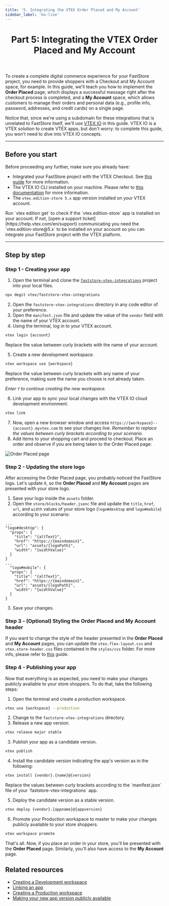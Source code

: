 ```yaml
---
title: '5. Integrating the VTEX Order Placed and My Account'
sidebar_label: 'Go-live'
---
```



<header>

# Part 5: Integrating the VTEX Order Placed and My Account

</header>

To create a complete digital commerce experience for your FastStore project, you need to provide shoppers with a Checkout and My Account space, for example. In this guide, we'll teach you how to implement the **Order Placed** page, which displays a successful message right after the checkout process is completed, and a **My Account** space, which allows customers to manage their orders and personal data (e.g., profile info, password, addresses, and credit cards) on a single page.

Notice that, since we're using a subdomain for these integrations that is unrelated to FastStore itself, we'll use [VTEX IO](https://developers.vtex.com/docs/guides/vtex-io-documentation-what-is-vtex-io) in this guide. VTEX IO is a VTEX solution to create VTEX apps, but don't worry: to complete this guide, you won't need to dive into VTEX IO concepts.

---

## Before you start

Before proceeding any further, make sure you already have:

- Integrated your FastStore project with the VTEX Checkout. See [this guide](/how-to-guides/platform-integration/vtex/integrating-vtex-checkout) for more information.
- The VTEX IO CLI installed on your machine. Please refer to [this documentation](https://developers.vtex.com/vtex-developer-docs/docs/vtex-io-documentation-vtex-io-cli-installation-and-command-reference) for more information.
- The `vtex.edition-store 5.x` app version installed on your VTEX account.

<Callout type="info" emoji=" ℹ️ ">
Run `vtex edition get` to check if the `vtex.edition-store` app is installed on your account. If not, [open a support ticket](https://help.vtex.com/en/support) communicating you need the `vtex.edition-store@5.x` to be installed on your account so you can integrate your FastStore project with the VTEX platform.
</Callout>


---

## Step by step

### Step 1 - Creating your app

1. Open the terminal and clone the [`faststore-vtex-integrations`](https://github.com/vtex/faststore-vtex-integrations/) project into your local files.

```bash copy
npx degit vtex/faststore-vtex-integrations
```

2. Open the `faststore-vtex-integrations` directory in any code editor of your preference.
3. Open the `manifest.json` file and update the value of the `vendor` field with the name of your VTEX account.
4. Using the terminal, log in to your VTEX account.

```bash copy
vtex login {account}
```

<Callout type="warning" emoji="⚠️">
Replace the value between curly brackets with the name of your account.
</Callout>

5. Create a new development workspace.

```bash copy
vtex workspace use {workspace}
```
<Callout type="warning" emoji="⚠️">
Replace the value between curly brackets with any name of your preference, making sure the name you choose is not already taken.
</Callout>

   *Enter `Y` to continue creating the new workspace.*

6. Link your app to sync your local changes with the VTEX IO cloud development environment.

```bash copy
vtex link
```

7. Now, open a new browser window and access `https://{workspace}--{account}.myvtex.com` to see your changes live. _Remember to replace the values between curly brackets according to your scenario._
8. Add items to your shopping cart and proceed to checkout. Place an order and observe if you are being taken to the Order Placed page:

![Order Placed page](https://vtexhelp.vtexassets.com/assets/docs/src/order-placed-page___1c8555354e041450be5fb90f7ba1f7d6.png)

### Step 2 - Updating the store logo

After accessing the Order Placed page, you probably noticed the FastStore logo. Let's update it, so the **Order Placed** and **My Account** pages are presented with your store logo.

1. Save your logo inside the `assets` folder.
2. Open the `store/blocks/header.jsonc` file and update the `title`, `href`, `url`, and `width` values of your store logo (`logo#desktop` and `logo#mobile`) according to your scenario:

```jsonc filename="store/blocks/header.json" {4-7,13-16} copy
...
"logo#desktop": {
  "props": {
    "title": "{altText}",
    "href": "https://{maindomain}",
    "url": "assets/{logoPath}",
    "width": "{widthValue}"
  }
}
...
  "logo#mobile": {
  "props": {
    "title": "{altText}",
    "href": "https://{maindomain}",
    "url": "assets/{logoPath}",
    "width": "{widthValue}"
  }
}
```

3. Save your changes.

### Step 3 - (Optional) Styling the Order Placed and My Account header

If you want to change the style of the header presented in the **Order Placed** and **My Account** pages, you can update the `vtex.flex-layout.css` and `vtex.store-header.css` files contained in the `styles/css` folder. For more info, please refer to [this](https://developers.vtex.com/vtex-developer-docs/docs/vtex-io-documentation-using-css-handles-for-store-customization) guide.

### Step 4 - Publishing your app

Now that everything is as expected, you need to make your changes publicly available to your store shoppers. To do that, take the following steps:

1. Open the terminal and create a production workspace.

```bash copy
vtex use {workspace} --production
```

2. Change to the `faststore-vtex-integrations` directory.
3. Release a new app version.

```bash copy
vtex release major stable
```

3. Publish your app as a candidate version.

```bash copy
vtex publish
```

4. Install the candidate version indicating the app's version as in the following:

```bash copy
vtex install {vendor}.{name}@{version}
```

<Callout type="warning" emoji="⚠️">
Replace the values between curly brackets according to the `manifest.json` file of your `faststore-vtex-integrations` app.
</Callout>

5. Deploy the candidate version as a stable version.

```bash copy
vtex deploy {vendor}.{appname}@{appversion}
```

6. Promote your Production workspace to master to make your changes publicly available to your store shoppers.

```bash copy
vtex workspace promote
```

That's all. Now, if you place an order in your store, you'll be presented with the **Order Placed** page. Similarly, you'll also have access to the **My Account** page.

## Related resources

- [Creating a Development workspace](https://developers.vtex.com/vtex-developer-docs/docs/vtex-io-documentation-creating-a-development-workspace)
- [Linking an app](https://developers.vtex.com/vtex-developer-docs/docs/vtex-io-documentation-linking-an-app)
- [Creating a Production workspace](https://developers.vtex.com/vtex-developer-docs/docs/vtex-io-documentation-creating-a-production-workspace)
- [Making your new app version publicly available](https://developers.vtex.com/vtex-developer-docs/docs/vtex-io-documentation-making-your-new-app-version-publicly-available)
